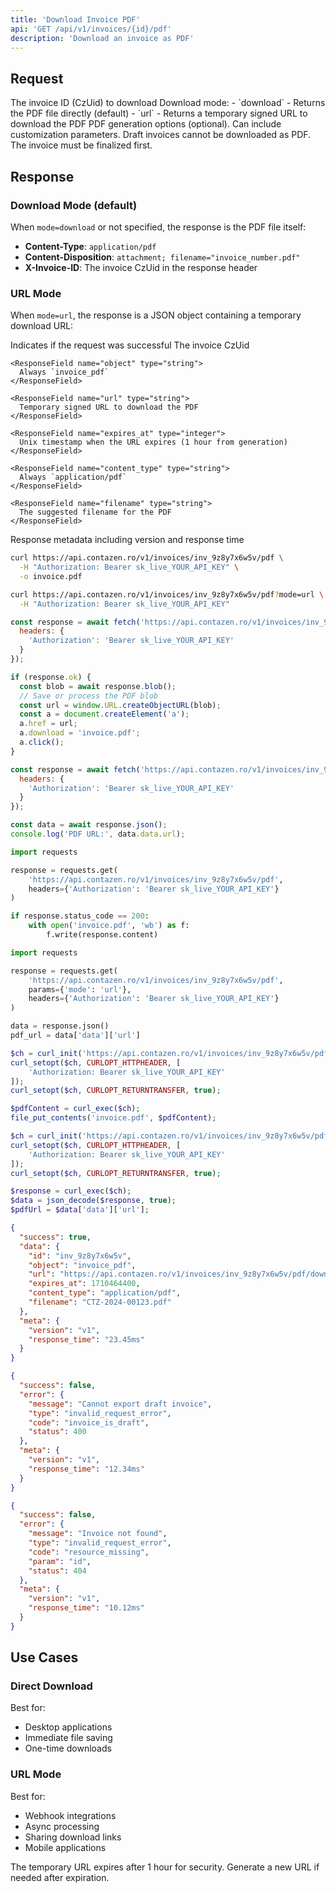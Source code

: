 ```yaml
---
title: 'Download Invoice PDF'
api: 'GET /api/v1/invoices/{id}/pdf'
description: 'Download an invoice as PDF'
---
```


## Request

<ParamField path="id" type="string" required>
  The invoice ID (CzUid) to download
</ParamField>

<ParamField query="mode" type="string" default="download">
  Download mode:
  - `download` - Returns the PDF file directly (default)
  - `url` - Returns a temporary signed URL to download the PDF
</ParamField>

<ParamField query="options" type="string">
  PDF generation options (optional). Can include customization parameters.
</ParamField>

<Warning>
  Draft invoices cannot be downloaded as PDF. The invoice must be finalized first.
</Warning>

## Response

### Download Mode (default)

When `mode=download` or not specified, the response is the PDF file itself:

- **Content-Type**: `application/pdf`
- **Content-Disposition**: `attachment; filename="invoice_number.pdf"`
- **X-Invoice-ID**: The invoice CzUid in the response header

### URL Mode

When `mode=url`, the response is a JSON object containing a temporary download URL:

<ResponseField name="success" type="boolean">
  Indicates if the request was successful
</ResponseField>

<ResponseField name="data" type="object">
  <Expandable title="Properties">
    <ResponseField name="id" type="string">
      The invoice CzUid
    </ResponseField>
    
    <ResponseField name="object" type="string">
      Always `invoice_pdf`
    </ResponseField>
    
    <ResponseField name="url" type="string">
      Temporary signed URL to download the PDF
    </ResponseField>
    
    <ResponseField name="expires_at" type="integer">
      Unix timestamp when the URL expires (1 hour from generation)
    </ResponseField>
    
    <ResponseField name="content_type" type="string">
      Always `application/pdf`
    </ResponseField>
    
    <ResponseField name="filename" type="string">
      The suggested filename for the PDF
    </ResponseField>
  </Expandable>
</ResponseField>

<ResponseField name="meta" type="object">
  Response metadata including version and response time
</ResponseField>

<RequestExample>

```bash cURL - Direct Download
curl https://api.contazen.ro/v1/invoices/inv_9z8y7x6w5v/pdf \
  -H "Authorization: Bearer sk_live_YOUR_API_KEY" \
  -o invoice.pdf
```

```bash cURL - Get URL
curl https://api.contazen.ro/v1/invoices/inv_9z8y7x6w5v/pdf?mode=url \
  -H "Authorization: Bearer sk_live_YOUR_API_KEY"
```

```javascript Node.js - Direct Download
const response = await fetch('https://api.contazen.ro/v1/invoices/inv_9z8y7x6w5v/pdf', {
  headers: {
    'Authorization': 'Bearer sk_live_YOUR_API_KEY'
  }
});

if (response.ok) {
  const blob = await response.blob();
  // Save or process the PDF blob
  const url = window.URL.createObjectURL(blob);
  const a = document.createElement('a');
  a.href = url;
  a.download = 'invoice.pdf';
  a.click();
}
```

```javascript Node.js - Get URL
const response = await fetch('https://api.contazen.ro/v1/invoices/inv_9z8y7x6w5v/pdf?mode=url', {
  headers: {
    'Authorization': 'Bearer sk_live_YOUR_API_KEY'
  }
});

const data = await response.json();
console.log('PDF URL:', data.data.url);
```

```python Python - Direct Download
import requests

response = requests.get(
    'https://api.contazen.ro/v1/invoices/inv_9z8y7x6w5v/pdf',
    headers={'Authorization': 'Bearer sk_live_YOUR_API_KEY'}
)

if response.status_code == 200:
    with open('invoice.pdf', 'wb') as f:
        f.write(response.content)
```

```python Python - Get URL
import requests

response = requests.get(
    'https://api.contazen.ro/v1/invoices/inv_9z8y7x6w5v/pdf',
    params={'mode': 'url'},
    headers={'Authorization': 'Bearer sk_live_YOUR_API_KEY'}
)

data = response.json()
pdf_url = data['data']['url']
```

```php PHP - Direct Download
$ch = curl_init('https://api.contazen.ro/v1/invoices/inv_9z8y7x6w5v/pdf');
curl_setopt($ch, CURLOPT_HTTPHEADER, [
    'Authorization: Bearer sk_live_YOUR_API_KEY'
]);
curl_setopt($ch, CURLOPT_RETURNTRANSFER, true);

$pdfContent = curl_exec($ch);
file_put_contents('invoice.pdf', $pdfContent);
```

```php PHP - Get URL
$ch = curl_init('https://api.contazen.ro/v1/invoices/inv_9z8y7x6w5v/pdf?mode=url');
curl_setopt($ch, CURLOPT_HTTPHEADER, [
    'Authorization: Bearer sk_live_YOUR_API_KEY'
]);
curl_setopt($ch, CURLOPT_RETURNTRANSFER, true);

$response = curl_exec($ch);
$data = json_decode($response, true);
$pdfUrl = $data['data']['url'];
```

</RequestExample>

<ResponseExample>

```json URL Mode Response
{
  "success": true,
  "data": {
    "id": "inv_9z8y7x6w5v",
    "object": "invoice_pdf",
    "url": "https://api.contazen.ro/v1/invoices/inv_9z8y7x6w5v/pdf/download?token=abc123def456&expires=1710464400&signature=xyz789",
    "expires_at": 1710464400,
    "content_type": "application/pdf",
    "filename": "CTZ-2024-00123.pdf"
  },
  "meta": {
    "version": "v1",
    "response_time": "23.45ms"
  }
}
```

```json Error Response - Draft Invoice
{
  "success": false,
  "error": {
    "message": "Cannot export draft invoice",
    "type": "invalid_request_error",
    "code": "invoice_is_draft",
    "status": 400
  },
  "meta": {
    "version": "v1",
    "response_time": "12.34ms"
  }
}
```

```json Error Response - Not Found
{
  "success": false,
  "error": {
    "message": "Invoice not found",
    "type": "invalid_request_error",
    "code": "resource_missing",
    "param": "id",
    "status": 404
  },
  "meta": {
    "version": "v1",
    "response_time": "10.12ms"
  }
}
```

</ResponseExample>

## Use Cases

### Direct Download
Best for:
- Desktop applications
- Immediate file saving
- One-time downloads

### URL Mode
Best for:
- Webhook integrations
- Async processing
- Sharing download links
- Mobile applications

<Note>
  The temporary URL expires after 1 hour for security. Generate a new URL if needed after expiration.
</Note>